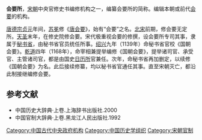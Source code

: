 '''会要所'''，[[宋朝|宋朝]]中央官修史书编修机构之一，编纂会要所的简称。编辑本朝或前代[[会要|会要]]的机构。

[[唐德宗|唐德宗]][[貞元_(唐朝)|贞元]]年间，[[苏冕|苏冕]]修《[[唐会要|唐会要]]》，始有“会要”之名。[[北宋|北宋]]前期，修会要无定所。[[天圣|天圣]]末年，在修史院修会要。宋代极重视会要的修撰，设会要所专司其事，隶属于[[秘书省|秘书省]]，由秘书省官员统任所事。[[绍兴|绍兴]]九年（1139年）命秘书省官校《国朝会要》。[[乾道_(南宋)|乾道]]四年（1168年），命宰相兼提举编修《国朝会要》，提举诸司官、承受官、主管诸司官，都是由国史[[日历所|日历所]]官兼任。次年，命秘书省再加删定，以续修《国朝会要》为名。此后接续修纂，均以秘书省官通任其事。直至宋朝灭亡，都沿此制接继编修会要。

== 参考文献 ==
* 中国历史大辞典·上卷.上海辞书出版社.2000
* 中国官制大辞典·上卷.黑龙江人民出版社.1992

{{宋代修史制度}}
{{DEFAULTSORT:H}}
[[Category:中国古代中央政府机构|Category:中国古代中央政府机构]]
[[Category:中国历史学组织|Category:中国历史学组织]]
[[Category:宋朝官制|Category:宋朝官制]]